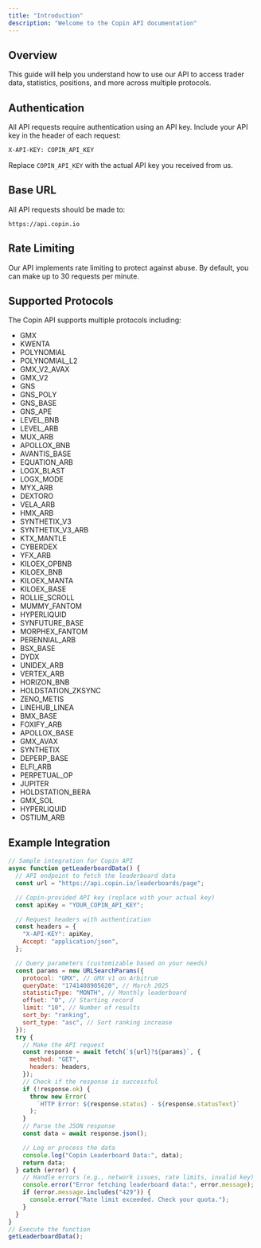 ```yaml
---
title: "Introduction"
description: "Welcome to the Copin API documentation"
---
```


## Overview

This guide will help you understand how to use our API to access trader data, statistics, positions, and more across multiple protocols.

## Authentication

All API requests require authentication using an API key. Include your API key in the header of each request:

```bash
X-API-KEY: COPIN_API_KEY
```

Replace `COPIN_API_KEY` with the actual API key you received from us.

## Base URL

All API requests should be made to:

```
https://api.copin.io
```

## Rate Limiting

Our API implements rate limiting to protect against abuse. By default, you can make up to 30 requests per minute.

## Supported Protocols

The Copin API supports multiple protocols including:

- GMX
- KWENTA
- POLYNOMIAL
- POLYNOMIAL_L2
- GMX_V2_AVAX
- GMX_V2
- GNS
- GNS_POLY
- GNS_BASE
- GNS_APE
- LEVEL_BNB
- LEVEL_ARB
- MUX_ARB
- APOLLOX_BNB
- AVANTIS_BASE
- EQUATION_ARB
- LOGX_BLAST
- LOGX_MODE
- MYX_ARB
- DEXTORO
- VELA_ARB
- HMX_ARB
- SYNTHETIX_V3
- SYNTHETIX_V3_ARB
- KTX_MANTLE
- CYBERDEX
- YFX_ARB
- KILOEX_OPBNB
- KILOEX_BNB
- KILOEX_MANTA
- KILOEX_BASE
- ROLLIE_SCROLL
- MUMMY_FANTOM
- HYPERLIQUID
- SYNFUTURE_BASE
- MORPHEX_FANTOM
- PERENNIAL_ARB
- BSX_BASE
- DYDX
- UNIDEX_ARB
- VERTEX_ARB
- HORIZON_BNB
- HOLDSTATION_ZKSYNC
- ZENO_METIS
- LINEHUB_LINEA
- BMX_BASE
- FOXIFY_ARB
- APOLLOX_BASE
- GMX_AVAX
- SYNTHETIX
- DEPERP_BASE
- ELFI_ARB
- PERPETUAL_OP
- JUPITER
- HOLDSTATION_BERA
- GMX_SOL
- HYPERLIQUID
- OSTIUM_ARB

## Example Integration

```javascript
// Sample integration for Copin API
async function getLeaderboardData() {
  // API endpoint to fetch the leaderboard data
  const url = "https://api.copin.io/leaderboards/page";

  // Copin-provided API key (replace with your actual key)
  const apiKey = "YOUR_COPIN_API_KEY";

  // Request headers with authentication
  const headers = {
    "X-API-KEY": apiKey,
    Accept: "application/json",
  };

  // Query parameters (customizable based on your needs)
  const params = new URLSearchParams({
    protocol: "GMX", // GMX v1 on Arbitrum
    queryDate: "1741408905620", // March 2025
    statisticType: "MONTH", // Monthly leaderboard
    offset: "0", // Starting record
    limit: "10", // Number of results
    sort_by: "ranking",
    sort_type: "asc", // Sort ranking increase
  });
  try {
    // Make the API request
    const response = await fetch(`${url}?${params}`, {
      method: "GET",
      headers: headers,
    });
    // Check if the response is successful
    if (!response.ok) {
      throw new Error(
        `HTTP Error: ${response.status} - ${response.statusText}`
      );
    }
    // Parse the JSON response
    const data = await response.json();

    // Log or process the data
    console.log("Copin Leaderboard Data:", data);
    return data;
  } catch (error) {
    // Handle errors (e.g., network issues, rate limits, invalid key)
    console.error("Error fetching leaderboard data:", error.message);
    if (error.message.includes("429")) {
      console.error("Rate limit exceeded. Check your quota.");
    }
  }
}
// Execute the function
getLeaderboardData();
```
